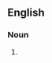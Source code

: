 {{also|Gedankenexperiments|gedanken experiments}}

==English==

===Noun===
{{head|en|noun plural form}}

# {{plural of|gedankenexperiment|lang=en}}